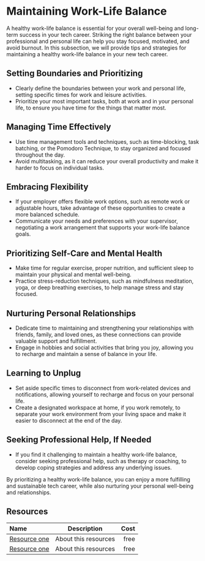 # Maintaining Work-Life Balance

A healthy work-life balance is essential for your overall well-being and long-term success in your tech career.
Striking the right balance between your professional and personal life can help you stay focused, motivated, and avoid
burnout. In this subsection, we will provide tips and strategies for maintaining a healthy work-life balance in your new
tech career.

## Setting Boundaries and Prioritizing

- Clearly define the boundaries between your work and personal life, setting specific times for work and leisure activities.
- Prioritize your most important tasks, both at work and in your personal life, to ensure you have time for the things that
  matter most.

## Managing Time Effectively

- Use time management tools and techniques, such as time-blocking, task batching, or the Pomodoro Technique, to stay
  organized and focused throughout the day.
- Avoid multitasking, as it can reduce your overall productivity and make it harder to focus on individual tasks.

## Embracing Flexibility

- If your employer offers flexible work options, such as remote work or adjustable hours, take advantage of these
  opportunities to create a more balanced schedule.
- Communicate your needs and preferences with your supervisor, negotiating a work arrangement that supports your
  work-life balance goals.

## Prioritizing Self-Care and Mental Health

- Make time for regular exercise, proper nutrition, and sufficient sleep to maintain your physical and mental well-being.
- Practice stress-reduction techniques, such as mindfulness meditation, yoga, or deep breathing exercises, to help manage
  stress and stay focused.

## Nurturing Personal Relationships

- Dedicate time to maintaining and strengthening your relationships with friends, family, and loved ones, as these
  connections can provide valuable support and fulfillment.
- Engage in hobbies and social activities that bring you joy, allowing you to recharge and maintain a sense of balance
  in your life.

## Learning to Unplug

- Set aside specific times to disconnect from work-related devices and notifications, allowing yourself to recharge and
  focus on your personal life.
- Create a designated workspace at home, if you work remotely, to separate your work environment from your living space
  and make it easier to disconnect at the end of the day.

## Seeking Professional Help, If Needed

- If you find it challenging to maintain a healthy work-life balance, consider seeking professional help, such as therapy
  or coaching, to develop coping strategies and address any underlying issues.

By prioritizing a healthy work-life balance, you can enjoy a more fulfilling and sustainable tech career, while also
nurturing your personal well-being and relationships.

## Resources

| Name   | Description | Cost |
| :----- | :----: | ----: |
| [Resource one](https://example.com/)    |  About this resources   |   free |
| [Resource one](https://example.com/)    |  About this resources   |   free |